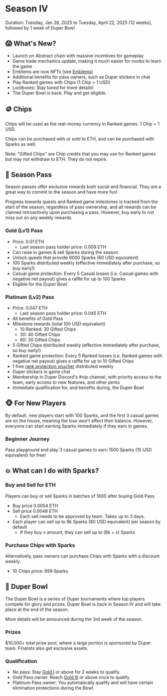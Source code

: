 # Season IV

Duration: Tuesday, Jan 28, 2025 to Tuesday, April 22, 2025 (12 weeks), followed by 1 week of Duper Bowl

## 😱 What's New?

- Launch on Abstract chain with massive incentives for gameplay
- Game trade mechanics update, making it much easier for noobs to learn the game
- Emblems are now NFTs (see [Emblems](/assets/emblems))
- Additional benefits for pass owners, such as Duper stickers in chat
- Play Ranked games with Chips (1 Chip = 1 USD)
- Lootboxes: Stay tuned for more details!
- The Duper Bowl is back. Play and get eligible.

## 🪙 Chips

Chips will be used as the real-money currency in Ranked games. 1 Chip = 1 USD.

Chips can be purchased with or sold to ETH, and can be purchased with Sparks as well.

Note: "Gifted Chips" are Chip credits that you may use for Ranked games but may not withdraw to ETH. They do not expire.

## 🎫 Season Pass

Season passes offer exclusive rewards both social and financial. They are a great way to commit to the season and have more fun!

Progress towards quests and Ranked game milestones is tracked from the start of the season, regardless of pass ownership, and all rewards can be claimed retroactively upon purchasing a pass. However, buy early to not miss out on any weekly rewards.

### Gold (Lv1) Pass

- Price: 0.01 ETH
  - Last season pass holder price: 0.009 ETH
- Can raise in games & sell Sparks during the season
- Unlock quests that provide 6000 Sparks (60 USD equivalent)
- 100 Sparks distributed weekly (effective immediately after purchase, so buy early!)
- Casual game protection: Every 5 Casual losses (i.e. Casual games with negative net payout) gives a raffle for up to 100 Sparks
- Eligible for the Duper Bowl

### Platinum (Lv2) Pass

- Price: 0.047 ETH
  - Last season pass holder price: 0.045 ETH
- All benefits of Gold Pass
- Milestone rewards (total 100 USD equivalent)
  - 10 Ranked: 30 Gifted Chips
  - 30: 40 Gifted Chips
  - 60: 30 Gifted Chips
- 5 Gifted Chips distributed weekly (effective immediately after purchase, so buy early!)
- Ranked game protection: Every 5 Ranked losses (i.e. Ranked games with negative net payout) gives a raffle for up to 10 Gifted Chips
- 1 free [rank protection voucher](/progression#rank-protection-voucher) distributed weekly
- Duper stickers in game chat
- Membership in Duper Discord's #vip channel, with priority access to the team, early access to new features, and other perks
- Immediate qualification for, and benefits during, the Duper Bowl

## 🐵 For New Players

By default, new players start with 100 Sparks, and the first 3 casual games are on the house, meaning the loss won't affect their balance.
However, everyone can start earning Sparks immediately if they earn in games.

### Beginner Journey

Pass playground and play 3 casual games to earn 1500 Sparks (15 USD equivalent) for free!

## 💥 What can I do with Sparks?

### Buy and Sell for ETH

Players can buy or sell Sparks in batches of 1600 after buying Gold Pass

- Buy price 0.0054 ETH
- Sell price 0.0048 ETH
    - Each sell needs to be approved by team. Takes up to 3 days.
- Each player can sell up to 8k Sparks (80 USD equivalent) per season by default
    - If they buy x amount, they can sell up to (8k + x) Sparks

### Purchase Chips with Sparks

Alternatively, pass owners can purchase Chips with Sparks with a discount weekly.

-  10 Chips price: 999 Sparks

## 🥣 Duper Bowl

The Duper Bowl is a series of Duper tournaments where top players compete for glory and prizes. Duper Bowl is back in Season IV and will take place at the end of the season.

More details will be announced during the 3rd week of the season.

### Prizes

$10,000+ total prize pool, where a large portion is sponsored by Duper team. Finalists also get exclusive assets.

### Qualification

- No pass: Stay [Gold I](/progression) or above for 2 weeks to qualify.
- Gold Pass owner: Reach [Gold III](/progression) or above once to qualify.
- Platinum Pass owner: You automatically qualify and will have certain elimination protections during the Bowl.
